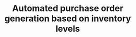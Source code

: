 ---
title: "Automated purchase order generation based on inventory levels"
description: "Description of your new file."
---